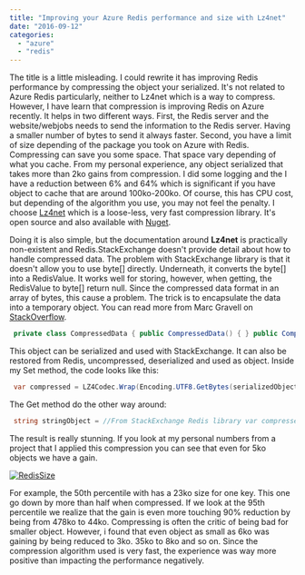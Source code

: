 ```yaml
---
title: "Improving your Azure Redis performance and size with Lz4net"
date: "2016-09-12"
categories: 
  - "azure"
  - "redis"
---
```


The title is a little misleading. I could rewrite it has improving Redis performance by compressing the object your serialized. It's not related to Azure Redis particularly, neither to Lz4net which is a way to compress. However, I have learn that compression is improving Redis on Azure recently. It helps in two different ways. First, the Redis server and the website/webjobs needs to send the information to the Redis server. Having a smaller number of bytes to send it always faster. Second, you have a limit of size depending of the package you took on Azure with Redis. Compressing can save you some space. That space vary depending of what you cache. From my personal experience, any object serialized that takes more than 2ko gains from compression. I did some logging and the I have a reduction between 6% and 64% which is significant if you have object to cache that are around 100ko-200ko. Of course, this has CPU cost, but depending of the algorithm you use, you may not feel the penalty. I choose [Lz4net](https://github.com/MiloszKrajewski/lz4net) which is a loose-less, very fast compression library. It's open source and also available with [Nuget](https://www.nuget.org/packages/lz4net/).

Doing it is also simple, but the documentation around **Lz4net** is practically non-existent and Redis.StackExchange doesn't provide detail about how to handle compressed data. The problem with StackExchange library is that it doesn't allow you to use byte[] directly. Underneath, it converts the byte[] into a RedisValue. It works well for storing, however, when getting, the RedisValue to byte[] return null. Since the compressed data format in an array of bytes, this cause a problem. The trick is to encapsulate the data into a temporary object. You can read more from Marc Gravell on [StackOverflow](http://stackoverflow.com/questions/26183727/stackexchange-redis-casting-redisvalue-to-byte-via-as-byte-returns-null).


```csharp
 private class CompressedData { public CompressedData() { } public CompressedData(byte[] data) { this.Data = data; } public byte[] Data { get; private set; } } 
```

This object can be serialized and used with StackExchange. It can also be restored from Redis, uncompressed, deserialized and used as object. Inside my Set method, the code looks like this:


```csharp
 var compressed = LZ4Codec.Wrap(Encoding.UTF8.GetBytes(serializedObjectToCache)); var compressedObject = new CompressedData(compressed); string serializedCompressedObject = Serialization.Serialize(compressedObject); //Set serializedCompressedObject with StackExchange Redis library 
```

The Get method do the other way around: 
```csharp
 string stringObject = //From StackExchange Redis library var compressedObject = Serialization.Deserialize<CompressedData>(stringObject); var uncompressedData = LZ4Codec.Unwrap(compressedObject.Data); string unCompressed = Encoding.UTF8.GetString(uncompressedData); T obj = Serialization.Deserialize<T>(unCompressed); 
```

The result is really stunning. If you look at my personal numbers from a project that I applied this compression you can see that even for 5ko objects we have a gain.

[![RedisSize](http://patrickdesjardins.com/blog/wp-content/uploads/2016/09/RedisSize-1024x350.png)](http://patrickdesjardins.com/blog/?attachment_id=4769)

For example, the 50th percentile with has a 23ko size for one key. This one go down by more than half when compressed. If we look at the 95th percentile we realize that the gain is even more touching 90% reduction by being from 478ko to 44ko. Compressing is often the critic of being bad for smaller object. However, i found that even object as small as 6ko was gaining by being reduced to 3ko. 35ko to 8ko and so on. Since the compression algorithm used is very fast, the experience was way more positive than impacting the performance negatively.
